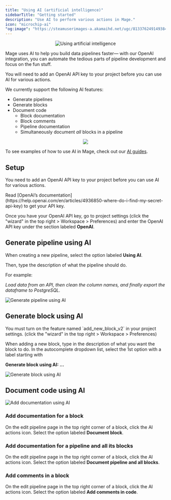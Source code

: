 ```yaml
---
title: "Using AI (artificial intelligence)"
sidebarTitle: "Getting started"
description: "Use AI to perform various actions in Mage."
icon: "microchip-ai"
"og:image": "https://steamuserimages-a.akamaihd.net/ugc/813376249149384255/EC3222795DC2961599F7FC0B69E0241C8EC7293E/?imw=5000&imh=5000&ima=fit&impolicy=Letterbox&imcolor=%23000000&letterbox=false"
---
```


<Frame>
    <p align="center">
    <img
        alt="Using artificial intelligence"
        src="https://steamuserimages-a.akamaihd.net/ugc/813376249149384255/EC3222795DC2961599F7FC0B69E0241C8EC7293E/?imw=5000&imh=5000&ima=fit&impolicy=Letterbox&imcolor=%23000000&letterbox=false"
    />
    </p>
</Frame>

Mage uses AI to help you build data pipelines faster— with our OpenAI integration, you can automate the tedious parts of pipeline development and focus on the fun stuff.

<Note>You will need to add an OpenAI API key to your project before you can use AI for various actions.</Note>

We currently support the following AI features:

- Generate pipelines
- Generate blocks
- Document code
  - Block documentation
  - Block comments
  - Pipeline documentation
  - Simultaneously document _all_ blocks in a pipeline

<p align="center">
<img src="https://github.com/mage-ai/assets/blob/main/overview/ai-demo.gif?raw=True"/>
</p>

To see examples of how to use AI in Mage, check out our [AI guides](/guides/ai/overview).

## Setup

You need to add an OpenAI API key to your project before you can use AI for various actions.

<Note>
    Read [OpenAI’s documentation](https://help.openai.com/en/articles/4936850-where-do-i-find-my-secret-api-key)
    to get your API key.
</Note>

Once you have your OpenAI API key, go to project settings (click the "wizard" in the top right > Workspace > Preferences) and enter the OpenAI API key under the section labeled <b>OpenAI</b>.

## Generate pipeline using AI

When creating a new pipeline, select the option labeled <b>Using AI</b>.

Then, type the description of what the pipeline should do.

For example:

*Load data from an API,
then clean the column names,
and finally export the dataframe to PostgreSQL.*

<img
    alt="Generate pipeline using AI"
    src="https://github.com/mage-ai/assets/blob/main/guides/ai/generate-pipeline.png?raw=true"
/>

## Generate block using AI

<Note>
    You must turn on the feature named `add_new_block_v2`
    in your project settings. (click the "wizard" in the top right > Workspace > Preferences)
</Note>

When adding a new block, type in the description of what you want the block to do.
In the autocomplete dropdown list, select the 1st option with a label starting with

<b>Generate block using AI: ...</b>

<img
    alt="Generate block using AI"
    src="https://github.com/mage-ai/assets/blob/main/guides/ai/generate-block.png?raw=true"
/>

## Document code using AI

<img
    alt="Add documentation using AI"
    src="https://github.com/mage-ai/assets/blob/main/guides/ai/document.png?raw=true"
/>

### Add documentation for a block

On the edit pipeline page in the top right corner of a block, click the AI actions icon.
Select the option labeled <b>Document block</b>.


### Add documentation for a pipeline and all its blocks

On the edit pipeline page in the top right corner of a block, click the AI actions icon.
Select the option labeled <b>Document pipeline and all blocks</b>.

### Add comments in a block

On the edit pipeline page in the top right corner of a block, click the AI actions icon.
Select the option labeled <b>Add comments in code</b>.
